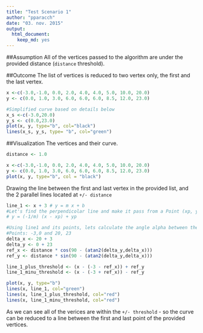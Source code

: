 ```yaml
---
title: "Test Scenario 1"
author: "pparacch"
date: "03. nov. 2015"
output:
  html_document:
    keep_md: yes
---
```


##Assumption
All of the vertices passed to the algorithm are under the provided distance (`distance` threshold).

##Outcome
The list of vertices is reduced to two vertex only, the first and the last vertex.
```r
x <-c(-3.0,-1.0, 0.0, 2.0, 4.0, 4.0, 5.0, 10.0, 20.0)
y <- c(0.0, 1.0, 3.0, 6.0, 6.0, 6.0, 8.5, 12.0, 23.0)

#Simplified curve based on details below
x_s <-c(-3.0,20.0)
y_s <- c(0.0,23.0)
plot(x, y, type="b", col="black")
lines(x_s, y_s, type= "b", col="green")
```

##Visualization
The vertices and their curve. 
```r
distance <- 1.0

x <-c(-3.0,-1.0, 0.0, 2.0, 4.0, 4.0, 5.0, 10.0, 20.0)
y <- c(0.0, 1.0, 3.0, 6.0, 6.0, 6.0, 8.5, 12.0, 23.0)
plot(x, y, type="b", col = "black")
```


Drawing the line between the first and last vertex in the provided list, and the 2 parallel lines located at `+/- distance`
```r
line_1 <- x + 3 # y = m x + b
#Let's find the perpendicolar line and make it pass from a Point (xp, yp) in line1
# y = (-1/m) (x - xp) + yp

#Using line1 and its points, lets calculate the angle alpha between the line1 and x-axis
#Points: -3,0 and 20, 23
delta_x <- 20 + 3
delta_y <- 0 + 23
ref_x <- distance * cos(90 - (atan2(delta_y,delta_x)))
ref_y <- distance * sin(90 - (atan2(delta_y,delta_x)))

line_1_plus_threshold <- (x - (-3 - ref_x)) + ref_y
line_1_minu_threshold <- (x - (-3 + ref_x)) - ref_y

```


```r
plot(x, y, type="b")
lines(x, line_1, col="green")
lines(x, line_1_plus_threshold, col="red")
lines(x, line_1_minu_threshold, col="red")
```

As we can see all of the verices are within the `+/- threshold` - so the curve can be reduced to a line between the first and last point of the provided vertices.